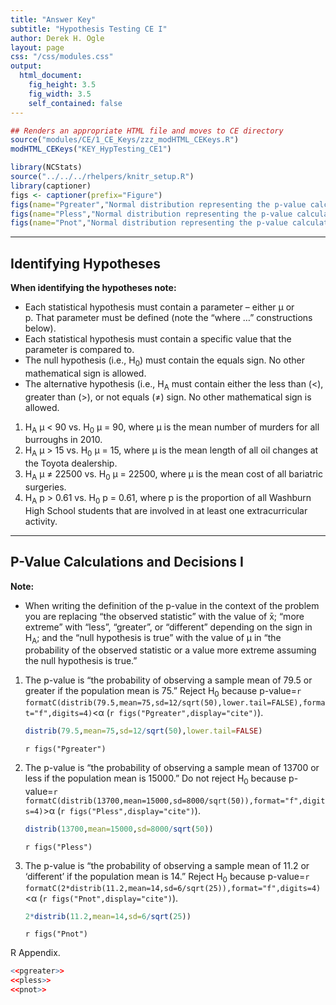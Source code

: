 ```yaml
---
title: "Answer Key"
subtitle: "Hypothesis Testing CE I"
author: Derek H. Ogle
layout: page
css: "/css/modules.css"
output:
  html_document:
    fig_height: 3.5
    fig_width: 3.5
    self_contained: false
---
```


```r
## Renders an appropriate HTML file and moves to CE directory
source("modules/CE/1_CE_Keys/zzz_modHTML_CEKeys.R")
modHTML_CEKeys("KEY_HypTesting_CE1")
```

```r
library(NCStats)
source("../../../rhelpers/knitr_setup.R")
library(captioner)
figs <- captioner(prefix="Figure")
figs(name="Pgreater","Normal distribution representing the p-value calculation for the first example.")
figs(name="Pless","Normal distribution representing the p-value calculation for the second example.")
figs(name="Pnot","Normal distribution representing the p-value calculation for the third example.")
```

----

## Identifying Hypotheses

<div class="alert alert-warning">
<strong>When identifying the hypotheses note:</strong> 
<ul>
  <li>Each statistical hypothesis must contain a parameter -- either &mu; or p. That parameter must be defined (note the "where ..." constructions below).</li>
  <li>Each statistical hypothesis must contain a specific value that the parameter is compared to.</li>
  <li>The null hypothesis (i.e., H<sub>0</sub>) must contain the equals sign. No other mathematical sign is allowed.</li>
  <li>The alternative hypothesis (i.e., H<sub>A</sub> must contain either the less than (<), greater than (>), or not equals (&ne;) sign. No other mathematical sign is allowed.</li>
</ul>
</div>

<ol>
<li>H<sub>A</sub> &mu; < 90 vs. H<sub>0</sub> &mu; = 90, where &mu; is the mean number of murders for all burroughs in 2010.</li>
<li>H<sub>A</sub> &mu; > 15 vs. H<sub>0</sub> &mu; = 15, where &mu; is the mean length of all oil changes at the Toyota dealership.</li>
<li>H<sub>A</sub> &mu; &ne; 22500 vs. H<sub>0</sub> &mu; = 22500, where &mu; is the mean cost of all bariatric surgeries.</li>
<li>H<sub>A</sub> p > 0.61 vs. H<sub>0</sub> p = 0.61, where p is the proportion of all Washburn High School students that are involved in at least one extracurricular activity.</li>
</ol>

----

## P-Value Calculations and Decisions I

<div class="alert alert-warning">
<strong>Note:</strong> 
<ul>
<li>When writing the definition of the p-value in the context of the problem you are replacing "the observed statistic" with the value of x&#772;; "more extreme" with "less", "greater", or "different" depending on the sign in H<sub>A</sub>; and the "null hypothesis is true" with the value of &mu; in "the probability of the observed statistic or a value more extreme assuming the null hypothesis is true."</li>
</ul>
</div>

<ol>
<li>The p-value is "the probability of observing a sample mean of 79.5 or greater if the population mean is 75." Reject H<sub>0</sub> because p-value=`r formatC(distrib(79.5,mean=75,sd=12/sqrt(50),lower.tail=FALSE),format="f",digits=4)`<&alpha; (`r figs("Pgreater",display="cite")`).</li>
```r
distrib(79.5,mean=75,sd=12/sqrt(50),lower.tail=FALSE)
```

`r figs("Pgreater")`

<li>The p-value is "the probability of observing a sample mean of 13700 or less if the population mean is 15000." Do not reject H<sub>0</sub> because p-value=`r formatC(distrib(13700,mean=15000,sd=8000/sqrt(50)),format="f",digits=4)`>&alpha; (`r figs("Pless",display="cite")`).</li>

```r
distrib(13700,mean=15000,sd=8000/sqrt(50))
```

`r figs("Pless")`

<li>The p-value is "the probability of observing a sample mean of 11.2 or 'different' if the population mean is 14." Reject H<sub>0</sub> because p-value=`r formatC(2*distrib(11.2,mean=14,sd=6/sqrt(25)),format="f",digits=4)`<&alpha; (`r figs("Pnot",display="cite")`).</li>
```r
2*distrib(11.2,mean=14,sd=6/sqrt(25))
```

`r figs("Pnot")`

</ol>

R Appendix.
```r
<<pgreater>>
<<pless>>
<<pnot>>
```
